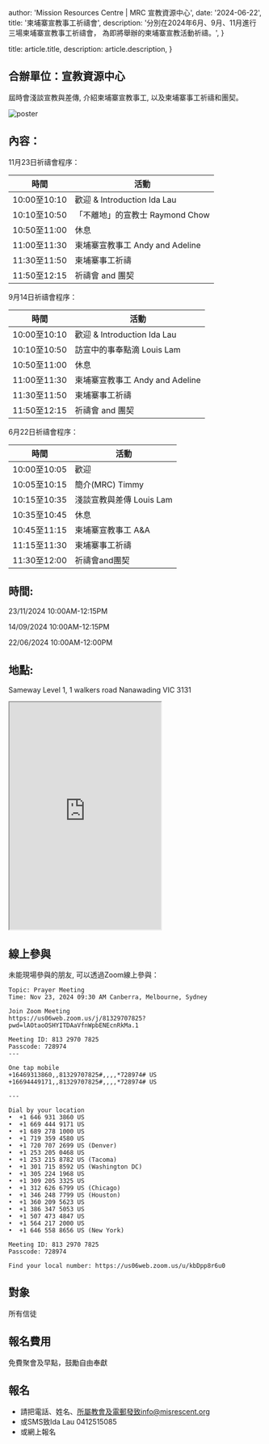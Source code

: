 
  author: 'Mission Resources Centre | MRC 宣教資源中心',
  date: '2024-06-22',
  title: '柬埔寨宣教事工祈禱會',
  description:
    '分別在2024年6月、9月、11月進行三場柬埔寨宣教事工祈禱會， 為即將舉辦的柬埔寨宣教活動祈禱。',
}

  title: article.title,
  description: article.description,
}


## 合辦單位：宣教資源中心

屆時會淺談宣教與差傳, 介紹柬埔寨宣教事工, 以及柬埔寨事工祈禱和團契。

<Image src={poster} alt="poster" />

## 內容：

11月23日祈禱會程序：

| 時間         | 活動                            |
| ------------ | ------------------------------- |
| 10:00至10:10 | 歡迎 & Introduction Ida Lau     |
| 10:10至10:50 | 「不離地」的宣教士 Raymond Chow |
| 10:50至11:00 | 休息                            |
| 11:00至11:30 | 柬埔寨宣教事工 Andy and Adeline |
| 11:30至11:50 | 柬埔寨事工祈禱                  |
| 11:50至12:15 | 祈禱會 and 團契                 |

9月14日祈禱會程序：

| 時間         | 活動                            |
| ------------ | ------------------------------- |
| 10:00至10:10 | 歡迎 & Introduction Ida Lau     |
| 10:10至10:50 | 訪宣中的事奉點滴 Louis Lam      |
| 10:50至11:00 | 休息                            |
| 11:00至11:30 | 柬埔寨宣教事工 Andy and Adeline |
| 11:30至11:50 | 柬埔寨事工祈禱                  |
| 11:50至12:15 | 祈禱會 and 團契                 |

6月22日祈禱會程序：

| 時間         | 活動                     |
| ------------ | ------------------------ |
| 10:00至10:05 | 歡迎                     |
| 10:05至10:15 | 簡介(MRC) Timmy          |
| 10:15至10:35 | 淺談宣教與差傳 Louis Lam |
| 10:35至10:45 | 休息                     |
| 10:45至11:15 | 柬埔寨宣教事工 A&A       |
| 11:15至11:30 | 柬埔寨事工祈禱           |
| 11:30至12:00 | 祈禱會and團契            |

## 時間:

23/11/2024 10:00AM-12:15PM

14/09/2024 10:00AM-12:15PM

22/06/2024 10:00AM-12:00PM

## 地點:

Sameway
Level 1, 1 walkers road
Nanawading VIC 3131

<style jsx>{`
  iframe {
    width: 100%;
    max-width: 600px;
  }

  @media (max-width: 600px) {
    iframe {
      width: 100%;
    }
  }
`}</style>

<iframe
  src="https://www.google.com/maps/embed?pb=!1m18!1m12!1m3!1d3151.7242109419294!2d145.17362351189556!3d-37.81992833427411!2m3!1f0!2f0!3f0!3m2!1i1024!2i768!4f13.1!3m3!1m2!1s0x6ad63f3a3ed3c0b7%3A0xb7def8db9ea54d9!2sRejoice%40Sameway!5e0!3m2!1sen!2sau!4v1718191539831!5m2!1sen!2sau"
  height="450"
  style={{ border: '0' }}
  allowfullscreen=""
  loading="lazy"
></iframe>

## 線上參與

未能現場參與的朋友, 可以透過Zoom線上參與：

```
Topic: Prayer Meeting
Time: Nov 23, 2024 09:30 AM Canberra, Melbourne, Sydney

Join Zoom Meeting
https://us06web.zoom.us/j/81329707825?pwd=lAOtaoOSHYITDAaVfnWpbENEcnRkMa.1

Meeting ID: 813 2970 7825
Passcode: 728974
---

One tap mobile
+16469313860,,81329707825#,,,,*728974# US
+16694449171,,81329707825#,,,,*728974# US

---

Dial by your location
•⁠  ⁠+1 646 931 3860 US
•⁠  ⁠+1 669 444 9171 US
•⁠  ⁠+1 689 278 1000 US
•⁠  ⁠+1 719 359 4580 US
•⁠  ⁠+1 720 707 2699 US (Denver)
•⁠  ⁠+1 253 205 0468 US
•⁠  ⁠+1 253 215 8782 US (Tacoma)
•⁠  ⁠+1 301 715 8592 US (Washington DC)
•⁠  ⁠+1 305 224 1968 US
•⁠  ⁠+1 309 205 3325 US
•⁠  ⁠+1 312 626 6799 US (Chicago)
•⁠  ⁠+1 346 248 7799 US (Houston)
•⁠  ⁠+1 360 209 5623 US
•⁠  ⁠+1 386 347 5053 US
•⁠  ⁠+1 507 473 4847 US
•⁠  ⁠+1 564 217 2000 US
•⁠  ⁠+1 646 558 8656 US (New York)

Meeting ID: 813 2970 7825
Passcode: 728974

Find your local number: https://us06web.zoom.us/u/kbDpp8r6u0
```

## 對象

所有信徒

## 報名費用

免費聚會及早點，鼓勵自由奉獻
​

## 報名

- 請把電話、姓名、所屬教會及電郵發致info@misrescent.org
- 或SMS致Ida Lau 0412515085
- 或網上報名
